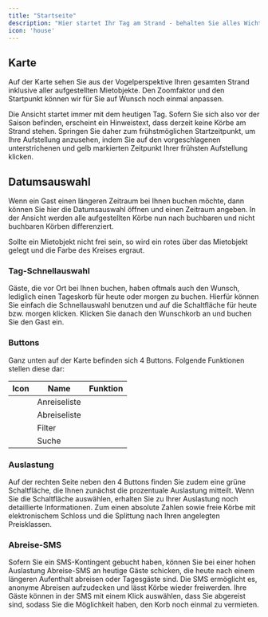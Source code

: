 ```yaml
---
title: "Startseite"
description: "Hier startet Ihr Tag am Strand - behalten Sie alles Wichtige im Überblick. Aus der Startseite heraus erzeugen Sie Buchungen unter Einbeziehung der Karte. Vor allem vor Ort können Sie Ihren Kunden so ihren Wunschplatz zeigen."
icon: 'house'
---
```


## Karte

Auf der Karte sehen Sie aus der Vogelperspektive Ihren gesamten Strand inklusive aller aufgestellten Mietobjekte. Den Zoomfaktor und den Startpunkt können wir für Sie auf Wunsch noch einmal anpassen. 

Die Ansicht startet immer mit dem heutigen Tag. Sofern Sie sich also vor der Saison befinden, erscheint ein Hinweistext, dass derzeit keine Körbe am Strand stehen. Springen Sie daher zum frühstmöglichen Startzeitpunkt, um Ihre Aufstellung anzusehen, indem Sie auf den vorgeschlagenen unterstrichenen und gelb markierten Zeitpunkt Ihrer frühsten Aufstellung klicken. 


## Datumsauswahl

Wenn ein Gast einen längeren Zeitraum bei Ihnen buchen möchte, dann können Sie hier die Datumsauswahl öffnen und einen Zeitraum angeben. In der Ansicht werden alle aufgestellten Körbe nun nach buchbaren und nicht buchbaren Körben differenziert.

<Info>
  Sollte ein Mietobjekt nicht frei sein, so wird ein rotes <Icon icon="circle-xmark" color="red" /> über das Mietobjekt gelegt und die Farbe des Kreises ergraut. 
</Info>

### Tag-Schnellauswahl

Gäste, die vor Ort bei Ihnen buchen, haben oftmals auch den Wunsch, lediglich einen Tageskorb für heute oder morgen zu buchen. Hierfür können Sie einfach die Schnellauswahl benutzen und auf die Schaltfläche für heute bzw. morgen klicken. Klicken Sie danach den Wunschkorb an und buchen Sie den Gast ein.

### Buttons

Ganz unten auf der Karte befinden sich 4 Buttons. Folgende Funktionen stellen diese dar:

| Icon                                           | Name         | Funktion |
| ---------------------------------------------- | ------------ | -------- |
| <Icon icon="car-side" color="black" />         | Anreiseliste |          |
| <Icon color="black" icon="circle-xmark" />     | Abreiseliste |          |
| <Icon color="black" icon="filter" />           | Filter       |          |
| <Icon color="black" icon="magnifying-glass" /> | Suche        |          |

### Auslastung
Auf der rechten Seite neben den 4 Buttons finden Sie zudem eine grüne Schaltfläche, die Ihnen zunächst die prozentuale Auslastung mitteilt. Wenn Sie die Schaltfläche auswählen, erhalten Sie zu Ihrer Auslastung noch detaillierte Informationen. Zum einen absolute Zahlen sowie freie Körbe mit elektronischem Schloss und die Splittung nach Ihren angelegten Preisklassen. 

### Abreise-SMS
Sofern Sie ein SMS-Kontingent gebucht haben, können Sie bei einer hohen Auslastung Abreise-SMS an heutige Gäste schicken, die heute nach einem längeren Aufenthalt abreisen oder Tagesgäste sind. Die SMS ermöglicht es, anonyme Abreisen aufzudecken und lässt Körbe wieder freiwerden. Ihre Gäste können in der SMS mit einem Klick auswählen, dass Sie abgereist sind, sodass Sie die Möglichkeit haben, den Korb noch einmal zu vermieten.